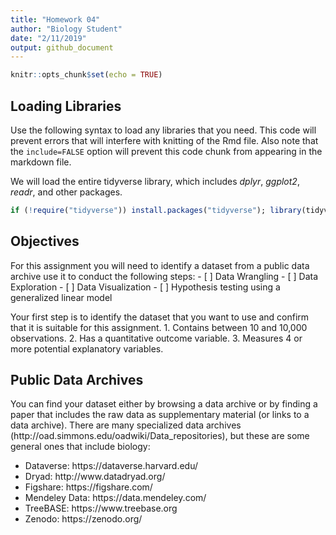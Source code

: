 ```yaml
---
title: "Homework 04"
author: "Biology Student"
date: "2/11/2019"
output: github_document
---
```


```r
knitr::opts_chunk$set(echo = TRUE)
```

## Loading Libraries
Use the following syntax to load any libraries that you need. This code will prevent errors that will interfere with knitting of the Rmd file.
Also note that the `include=FALSE` option will prevent this code chunk from appearing in the markdown file.

We will load the entire tidyverse library, which includes *dplyr*, *ggplot2*, *readr*, and other packages.

```r
if (!require("tidyverse")) install.packages("tidyverse"); library(tidyverse)
```

## Objectives

For this assignment you will need to identify a dataset from a public data archive use it to conduct the following steps:
- [ ] Data Wrangling
- [ ] Data Exploration
- [ ] Data Visualization
- [ ] Hypothesis testing using a generalized linear model

Your first step is to identify the dataset that you want to use and confirm that it is suitable for this assignment.
1. Contains between 10 and 10,000 observations.
2. Has a quantitative outcome variable.
3. Measures 4 or more potential explanatory variables.

## Public Data Archives

You can find your dataset either by browsing a data archive or by finding a paper that includes the raw data as supplementary material (or links to a data archive).
There are many specialized data archives (http://oad.simmons.edu/oadwiki/Data_repositories), but these are some general ones that include biology:

- Dataverse: https://dataverse.harvard.edu/
- Dryad: http://www.datadryad.org/
- Figshare: https://figshare.com/
- Mendeley Data: https://data.mendeley.com/
- TreeBASE: https://www.treebase.org
- Zenodo: https://zenodo.org/


